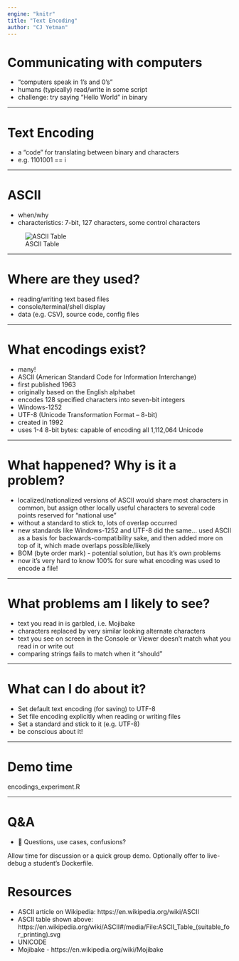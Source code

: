 ```yaml
---
engine: "knitr"
title: "Text Encoding"
author: "CJ Yetman"
---
```


# Communicating with computers

- "computers speak in 1's and 0's"
- humans (typically) read/write in some script
- challenge: try saying "Hello World" in binary

::: {.notes}

:::

---

# Text Encoding

- a “code” for translating between binary and characters
- e.g. 1101001 == i

::: {.notes}

:::

---

# ASCII

- when/why
- characteristics: 7-bit, 127 characters, some control characters

![ASCII Table](https://upload.wikimedia.org/wikipedia/commons/thumb/2/26/ASCII_Table_%28suitable_for_printing%29.svg/2560px-ASCII_Table_%28suitable_for_printing%29.svg.png){.lightbox}

::: {.notes}

:::

---

# Where are they used?

- reading/writing text based files
- console/terminal/shell display
- data (e.g. CSV), source code, config files

::: {.notes}

:::

---

# What encodings exist?

-	many!
-	ASCII (American Standard Code for Information Interchange)
  -	first published 1963
  -	originally based on the English alphabet
  -	encodes 128 specified characters into seven-bit integers
-	Windows-1252
-	UTF-8 (Unicode Transformation Format – 8-bit)
  -	created in 1992
  -	uses 1-4 8-bit bytes: capable of encoding all 1,112,064 Unicode

::: {.notes}

:::

---

# What happened? Why is it a problem?

-	localized/nationalized versions of ASCII would share most characters in common, but assign other locally useful characters to several code points reserved for "national use"
-	without a standard to stick to, lots of overlap occurred
-	new standards like Windows-1252 and UTF-8 did the same… used ASCII as a basis for backwards-compatibility sake, and then added more on top of it, which made overlaps possible/likely
-	BOM (byte order mark) - potential solution, but has it’s own problems
-	now it’s very hard to know 100% for sure what encoding was used to encode a file!

::: {.notes}

:::

---

# What problems am I likely to see?

-	text you read in is garbled, i.e. Mojibake
  - characters replaced by very similar looking alternate characters
-	text you see on screen in the Console or Viewer doesn’t match what you read in or write out
-	comparing strings fails to match when it “should”

::: {.notes}

:::

---

# What can I do about it?

-	Set default text encoding (for saving) to UTF-8
-	Set file encoding explicitly when reading or writing files
-	Set a standard and stick to it (e.g. UTF-8)
- be conscious about it!

::: {.notes}

:::

---

# Demo time

encodings_experiment.R

::: {.notes}

:::

---

# Q&A
- 💬 Questions, use cases, confusions?

::: {.notes}
Allow time for discussion or a quick group demo. Optionally offer to live-debug a student’s Dockerfile.
:::

# Resources
- ASCII article on Wikipedia: https://en.wikipedia.org/wiki/ASCII
- ASCII table shown above: https://en.wikipedia.org/wiki/ASCII#/media/File:ASCII_Table_(suitable_for_printing).svg
- UNICODE
- Mojibake - https://en.wikipedia.org/wiki/Mojibake

